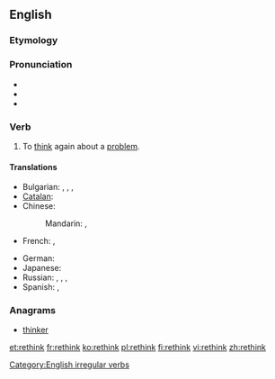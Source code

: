 ==English==

===Etymology===
{{prefix|re|think}}

===Pronunciation===
* {{IPA|/riːˈθɪŋk/}}
* {{audio|en-us-rethink.ogg|Audio (US)}}
* {{rhymes|ɪŋk}}

===Verb===
{{en-verb|rethinks|rethinking|rethought}}

# To [[think]] again about a [[problem]].

====Translations====
{{trans-top|think again about a problem}}
* Bulgarian: {{t+|bg|премислям|tr=premísljam|sc=Cyrl}}, {{t+|bg|премисля|tr=premíslja|sc=Cyrl}}, {{t+|bg|обмислям|tr=obmísljam|sc=Cyrl}}, {{t+|bg|обмисля|tr=obmíslja|sc=Cyrl}}
* [[Catalan]]: {{t+|ca|repensar}}
* Chinese:
*: Mandarin: {{t|cmn|再想|tr=zàixiǎng|sc=Hani}}, {{t|cmn|重想|tr=chóngxiǎng|sc=Hani}}
* French: {{t+|fr|repenser}}, {{t+|fr|réfléchir}}
{{trans-mid}}
* German: {{t+|de|überdenken}}
* Japanese: {{t|ja|再考|tr=さいこうする, saikō suru|alt=再考する|sc=Jpan}}
* Russian: {{t|ru|передумывать|tr=peredúmyvatʹ|sc=Cyrl}} {{impf}}, {{t|ru|передумать|tr=peredúmatʹ|sc=Cyrl}} {{pf}}, {{t|ru|пересматривать|tr=peresmátrivatʹ|sc=Cyrl}} {{impf}}, {{t|ru|пересмотреть|tr=peresmotrétʹ|sc=Cyrl}} {{pf}}
* Spanish: {{t-|es|repensar}}, {{t+|es|reflexionar}}
{{trans-bottom}}

===Anagrams===
* [[thinker#English|thinker]]

[[Category:English irregular verbs]]

[[et:rethink]]
[[fr:rethink]]
[[ko:rethink]]
[[pl:rethink]]
[[fi:rethink]]
[[vi:rethink]]
[[zh:rethink]]
